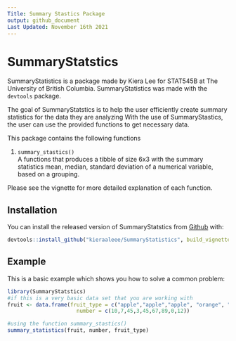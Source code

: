 ```yaml
---
Title: Summary Stastics Package
output: github_document
Last Updated: November 16th 2021
---
```


# SummaryStatstics

SummaryStatistics is a package made by Kiera Lee for STAT545B at The University of British Columbia. SummaryStatistics was made with the `devtools` package. 

The goal of SummaryStatstics is to help the user efficiently create summary statistics for the data they are analyzing With the use of SummaryStastics, the user can use the provided functions to get necessary data. 

This package contains the following functions 

1. `summary_stastics()`  
A functions that produces a tibble of size 6x3 with the summary statistics mean, median, standard deviation of a numerical variable, based on a grouping. 

Please see the vignette for more detailed explanation of each function. 

## Installation

You can install the released version of SummaryStatstics from [Github](https://github.com) with:

``` r
devtools::install_github("kieraaleee/SummaryStatistics", build_vignettes = TRUE, ref = "0.1.0")
```

## Example

This is a basic example which shows you how to solve a common problem:

```r
library(SummaryStatstics)
#if this is a very basic data set that you are working with 
fruit <- data.frame(fruit_type = c("apple","apple","apple", "orange", "orange","orange","plum","plum","plum"),
                      number = c(10,7,45,3,45,67,89,0,12))

#using the function summary_stastics()
summary_statistics(fruit, number, fruit_type)
```

